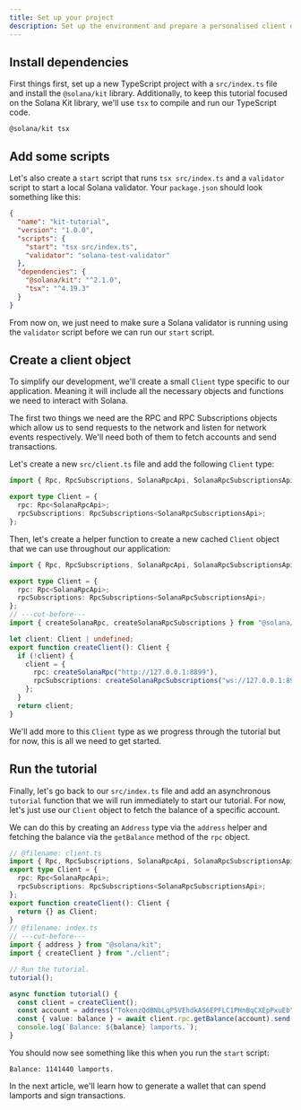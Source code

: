 ```yaml
---
title: Set up your project
description: Set up the environment and prepare a personalised client object
---
```


## Install dependencies

First things first, set up a new TypeScript project with a `src/index.ts` file and install the `@solana/kit` library. Additionally, to keep this tutorial focused on the Solana Kit library, we'll use `tsx` to compile and run our TypeScript code.

```package-install
@solana/kit tsx
```

## Add some scripts

Let's also create a `start` script that runs `tsx src/index.ts` and a `validator` script to start a local Solana validator. Your `package.json` should look something like this:

```json
{
  "name": "kit-tutorial",
  "version": "1.0.0",
  "scripts": {
    "start": "tsx src/index.ts",
    "validator": "solana-test-validator"
  },
  "dependencies": {
    "@solana/kit": "^2.1.0",
    "tsx": "^4.19.3"
  }
}
```

From now on, we just need to make sure a Solana validator is running using the `validator` script before we can run our `start` script.

## Create a client object

To simplify our development, we'll create a small `Client` type specific to our application. Meaning it will include all the necessary objects and functions we need to interact with Solana.

The first two things we need are the RPC and RPC Subscriptions objects which allow us to send requests to the network and listen for network events respectively. We'll need both of them to fetch accounts and send transactions.

Let's create a new `src/client.ts` file and add the following `Client` type:

```ts twoslash
import { Rpc, RpcSubscriptions, SolanaRpcApi, SolanaRpcSubscriptionsApi } from "@solana/kit";

export type Client = {
  rpc: Rpc<SolanaRpcApi>;
  rpcSubscriptions: RpcSubscriptions<SolanaRpcSubscriptionsApi>;
};
```

Then, let's create a helper function to create a new cached `Client` object that we can use throughout our application:

```ts twoslash
import { Rpc, RpcSubscriptions, SolanaRpcApi, SolanaRpcSubscriptionsApi } from "@solana/kit";

export type Client = {
  rpc: Rpc<SolanaRpcApi>;
  rpcSubscriptions: RpcSubscriptions<SolanaRpcSubscriptionsApi>;
};
// ---cut-before---
import { createSolanaRpc, createSolanaRpcSubscriptions } from "@solana/kit";

let client: Client | undefined;
export function createClient(): Client {
  if (!client) {
    client = {
      rpc: createSolanaRpc("http://127.0.0.1:8899"),
      rpcSubscriptions: createSolanaRpcSubscriptions("ws://127.0.0.1:8900"),
    };
  }
  return client;
}
```

We'll add more to this `Client` type as we progress through the tutorial but for now, this is all we need to get started.

## Run the tutorial

Finally, let's go back to our `src/index.ts` file and add an asynchronous `tutorial` function that we will run immediately to start our tutorial.
For now, let's just use our `Client` object to fetch the balance of a specific account.

We can do this by creating an `Address` type via the `address` helper and fetching the balance via the `getBalance` method of the `rpc` object.

```ts twoslash
// @filename: client.ts
import { Rpc, RpcSubscriptions, SolanaRpcApi, SolanaRpcSubscriptionsApi } from "@solana/kit";
export type Client = {
  rpc: Rpc<SolanaRpcApi>;
  rpcSubscriptions: RpcSubscriptions<SolanaRpcSubscriptionsApi>;
};
export function createClient(): Client {
  return {} as Client;
}
// @filename: index.ts
// ---cut-before---
import { address } from "@solana/kit";
import { createClient } from "./client";

// Run the tutorial.
tutorial();

async function tutorial() {
  const client = createClient();
  const account = address("TokenzQdBNbLqP5VEhdkAS6EPFLC1PHnBqCXEpPxuEb");
  const { value: balance } = await client.rpc.getBalance(account).send();
  console.log(`Balance: ${balance} lamports.`);
}
```

You should now see something like this when you run the `start` script:

```
Balance: 1141440 lamports.
```

In the next article, we'll learn how to generate a wallet that can spend lamports and sign transactions.
